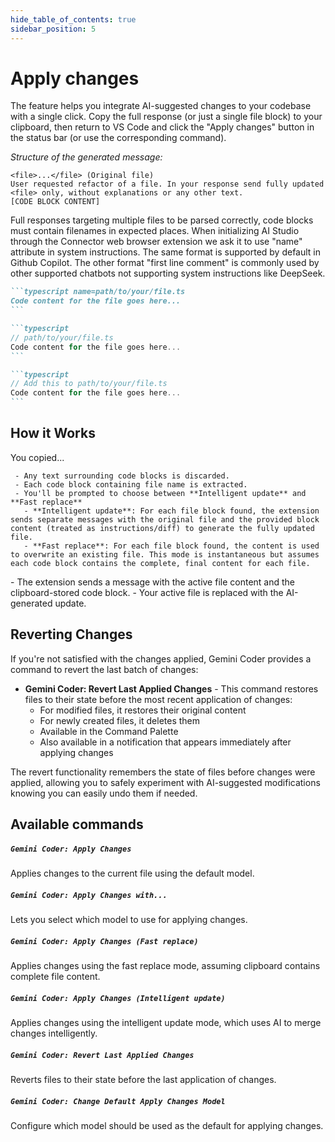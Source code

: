 ```yaml
---
hide_table_of_contents: true
sidebar_position: 5
---
```



# Apply changes

The feature helps you integrate AI-suggested changes to your codebase with a single click. Copy the full response (or just a single file block) to your clipboard, then return to VS Code and click the "Apply changes" button in the status bar (or use the corresponding command).

_Structure of the generated message:_

```
<file>...</file> (Original file)
User requested refactor of a file. In your response send fully updated <file> only, without explanations or any other text.
[CODE BLOCK CONTENT]
```

Full responses targeting multiple files to be parsed correctly, code blocks must contain filenames in expected places. When initializing AI Studio through the Connector web browser extension we ask it to use "name" attribute in system instructions. The same format is supported by default in Github Copilot. The other format "first line comment" is commonly used by other supported chatbots not supporting system instructions like DeepSeek.

<Tabs groupId="apply-changes-1">
  <TabItem value="format" label='"name" attribute'>

````markdown
```typescript name=path/to/your/file.ts
Code content for the file goes here...
```
````

  </TabItem>
  <TabItem value="comment" label="First line comment">

````markdown
```typescript
// path/to/your/file.ts
Code content for the file goes here...
```
````

````markdown
```typescript
// Add this to path/to/your/file.ts
Code content for the file goes here...
```
````

  </TabItem>
</Tabs>

## How it Works

You copied...

<Tabs groupId="apply-changes-2">
  <TabItem value="format" label='whole response'>

     - Any text surrounding code blocks is discarded.
     - Each code block containing file name is extracted.
     - You'll be prompted to choose between **Intelligent update** and **Fast replace**
       - **Intelligent update**: For each file block found, the extension sends separate messages with the original file and the provided block content (treated as instructions/diff) to generate the fully updated file.
       - **Fast replace**: For each file block found, the content is used to overwrite an existing file. This mode is instantaneous but assumes each code block contains the complete, final content for each file.

  </TabItem>
  <TabItem value="comment" label="single code block">
   - The extension sends a message with the active file content and the clipboard-stored code block.
   - Your active file is replaced with the AI-generated update.

  </TabItem>
</Tabs>

## Reverting Changes

If you're not satisfied with the changes applied, Gemini Coder provides a command to revert the last batch of changes:

- **Gemini Coder: Revert Last Applied Changes** - This command restores files to their state before the most recent application of changes:
  - For modified files, it restores their original content
  - For newly created files, it deletes them
  - Available in the Command Palette
  - Also available in a notification that appears immediately after applying changes

The revert functionality remembers the state of files before changes were applied, allowing you to safely experiment with AI-suggested modifications knowing you can easily undo them if needed.

## Available commands

##### `Gemini Coder: Apply Changes`

Applies changes to the current file using the default model.

##### `Gemini Coder: Apply Changes with...`

Lets you select which model to use for applying changes.

##### `Gemini Coder: Apply Changes (Fast replace)`

Applies changes using the fast replace mode, assuming clipboard contains complete file content.

##### `Gemini Coder: Apply Changes (Intelligent update)`

Applies changes using the intelligent update mode, which uses AI to merge changes intelligently.

##### `Gemini Coder: Revert Last Applied Changes`

Reverts files to their state before the last application of changes.

##### `Gemini Coder: Change Default Apply Changes Model`

Configure which model should be used as the default for applying changes.

